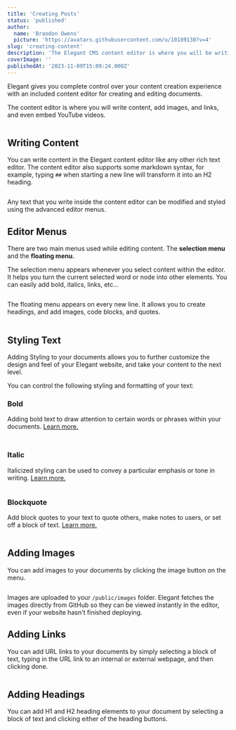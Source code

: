 ```yaml
---
title: 'Creating Posts'
status: 'published'
author:
  name: 'Brandon Owens'
  picture: 'https://avatars.githubusercontent.com/u/10189130?v=4'
slug: 'creating-content'
description: 'The Elegant CMS content editor is where you will be writing content, adding images, links, and even embedded YouTube videos. '
coverImage: ''
publishedAt: '2023-11-09T15:09:24.000Z'
---
```


Elegant gives you complete control over your content creation experience with an included content editor for creating and editing documents.

The content editor is where you will write content, add images, and links, and even embed YouTube videos.

<div class="my-8 shadow-xl"><img class="rounded-xl" src="/api/images/elegant_content_editor-U4MT.gif" alt=""></div>

## Writing Content

You can write content in the Elegant content editor like any other rich text editor. The content editor also supports some markdown syntax, for example, typing `##` when starting a new line will transform it into an H2 heading.

<div class="my-8 shadow-xl"><img class="rounded-xl" src="/api/images/elegant_content_editor_menus-Q3OD.gif" alt=""></div>

Any text that you write inside the content editor can be modified and styled using the advanced editor menus.

## Editor Menus

There are two main menus used while editing content. The **selection menu** and the **floating menu.**

The selection menu appears whenever you select content within the editor. It helps you turn the current selected word or node into other elements. You can easily add bold, italics, links, etc…

<div class="my-8 shadow-xl"><img class="rounded-xl" src="/api/images/screenshot-2023-11-06-101600-M0ND.png" alt=""></div>

The floating menu appears on every new line. It allows you to create headings, and add images, code blocks, and quotes.

<div class="my-8 shadow-xl"><img class="rounded-xl" src="/api/images/screenshot-2023-11-06-101656-MwND.png" alt=""></div>

## Styling Text

Adding Styling to your documents allows you to further customize the design and feel of your Elegant website, and take your content to the next level.

You can control the following styling and formatting of your text:

### Bold

Adding bold text to draw attention to certain words or phrases within your documents. [Learn more.](/docs/how-to-style-text#bold)

### <div class="my-8 shadow-xl"><img class="rounded-xl" src="/api/images/screenshot-2023-11-06-102552-k4MD.png" alt=""></div>



### Italic

Italicized styling can be used to convey a particular emphasis or tone in writing. [Learn more.](/docs/how-to-style-text#italic)

<div class="my-8 shadow-xl"><img class="rounded-xl" src="/api/images/screenshot-2023-11-06-102614-U2OD.png" alt=""></div>

### Blockquote

Add block quotes to your text to quote others, make notes to users, or set off a block of text. [Learn more.](/docs/how-to-style-text#blockquote)

<div class="my-8 shadow-xl"><img class="rounded-xl" src="/api/images/screenshot-2023-11-06-102756-AyOD.png" alt=""></div>

## Adding Images

You can add images to your documents by clicking the image button on the menu.

<div class="my-8 shadow-xl"><img class="rounded-xl" src="/api/images/elegant_content_editor_adding_images_to_your_documents-U1Nz.gif" alt=""></div>

Images are uploaded to your `/public/images` folder. Elegant fetches the images directly from GitHub so they can be viewed instantly in the editor, even if your website hasn't finished deploying.

## Adding Links

You can add URL links to your documents by simply selecting a block of text, typing in the URL link to an internal or external webpage, and then clicking done.

<div class="my-8 shadow-xl"><img class="rounded-xl" src="/api/images/elegant_content_editor_adding_links-gwMz.gif" alt=""></div>

## Adding Headings

You can add H1 and H2 heading elements to your document by selecting a block of text and clicking either of the heading buttons.

<div class="my-8 shadow-xl"><img class="rounded-xl" src="/api/images/elegant_content_editor_adding_headings-UzNT.gif" alt=""></div>


